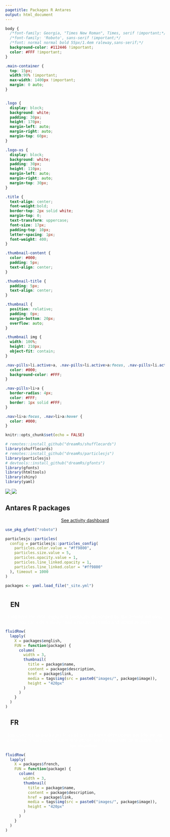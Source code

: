 ```yaml
---
pagetitle: Packages R Antares
output: html_document
---
```



```css
body {
  /*font-family: Georgia, "Times New Roman", Times, serif !important;*/
  /*font-family: 'Roboto', sans-serif !important;*/
  /*font: normal normal bold 55px/1.4em raleway,sans-serif;*/
  background-color: #112446 !important;
  color: #FFF !important;
}

.main-container {
  top: 15px;
  width:90% !important;
  max-width: 1400px !important;
  margin: 0 auto;
}


.logo {
  display: block;
  background: white;
  padding: 30px;
  height: 170px;
  margin-left: auto;
  margin-right: auto;
  margin-top: 60px;
}

.logo-xs {
  display: block;
  background: white;
  padding: 30px;
  height: 110px;
  margin-left: auto;
  margin-right: auto;
  margin-top: 30px;
}

.title {
  text-align: center;
  font-weight:bold;
  border-top: 2px solid white;
  margin-top: 0;
  text-transform: uppercase;
  font-size: 17px;
  padding-top: 10px;
  letter-spacing: 1px;
  font-weight: 400;
}

.thumbnail-content {
  color: #000;
  padding: 5px;
  text-align: center;
}

.thumbnail-title {
  padding: 5px;
  text-align: center;
}

.thumbnail {
  position: relative;
  padding: 0px;
  margin-bottom: 20px;
  overflow: auto;
}

.thumbnail img {
  width: 100%;
  height: 210px;
  object-fit: contain;
}

.nav-pills>li.active>a, .nav-pills>li.active>a:focus, .nav-pills>li.active>a:hover {
  color: #000;
  background-color: #FFF;
}

.nav-pills>li>a {
  border-radius: 4px;
  color: #FFF;
  border: 1px solid #FFF;
}

.nav>li>a:focus, .nav>li>a:hover {
  color: #000;
}

```



```r
knitr::opts_chunk$set(echo = FALSE)

# remotes::install_github("dreamRs/shufflecards")
library(shufflecards)
# remotes::install_github("dreamRs/particlesjs")
library(particlesjs)
# devtools::install_github("dreamRs/gfonts")
library(gfonts)
library(htmltools)
library(shiny)
library(yaml)
```


<a href="https://antares-simulator.org/" target = "_blank">
<img src="images/antares-logo.png" class="logo hidden-xs"></img>
<img src="images/antares-logo.png" class="logo-xs visible-xs-block"></img>
</a>
<h2 class="title">Antares R packages</h2>
<p style="text-align: center;">
<!-- <a href="https://rte-antares-rpackage.github.io/rPackagesRte/dashboard.html" style="color: #FFF;"> -->
[See activity dashboard](dashboard.html)
<!-- See activity dashboard -->
</a>
</p>


```r
use_pkg_gfont("roboto")
```


```r
particlesjs::particles(
  config = particlesjs::particles_config(
    particles.color.value = "#ff9800",
    particles.size.value = 5,
    particles.opacity.value = 1,
    particles.line_linked.opacity = 1,
    particles.line_linked.color = "#ff9800"
  ), timeout = 1000
)
```




```r
packages <- yaml.load_file("_site.yml")
```


# {.tabset .tabset-fade .tabset-pills}

## <span> <img src="assets/flags/gb.svg" width="16" height="12" style="vertical-align: 0px;"/>EN</span>

<p style = "text-align: center; color: #FFF;">
Find here the most popular R packages developed by Rte around Antares. 
You can edit a study, read simulation results and visualize them!
</p>

```r
fluidRow(
  lapply(
    X = packages$english,
    FUN = function(package) {
      column(
        width = 3,
        thumbnail(
          title = package$name, 
          content = package$description, 
          href = package$link,
          media = tags$img(src = paste0("images/", package$image)), 
          height = "420px"
        )
      )
    }
  )
)
```


## <span> <img src="assets/flags/fr.svg" width="16" height="12" style="vertical-align: 0px;"/>FR</span>

<p style = "text-align: center; color: #FFF;">
Retouvez ici les packages R les plus populaires développés par Rte autour d'Antares. 
Vous pouvez éditer une étude, lire les résultats de simulations et les visualiser !
</p>

```r
fluidRow(
  lapply(
    X = packages$french,
    FUN = function(package) {
      column(
        width = 3,
        thumbnail(
          title = package$name, 
          content = package$description, 
          href = package$link,
          media = tags$img(src = paste0("images/", package$image)), 
          height = "420px"
        )
      )
    }
  )
)
```




